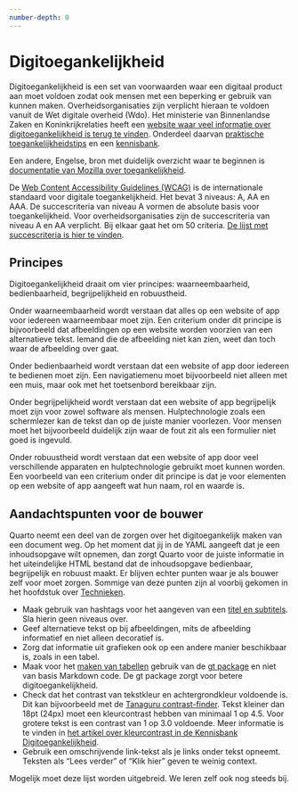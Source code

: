 ```yaml
---
number-depth: 0
---
```



# Digitoegankelijkheid {.unnumbered}

Digitoegankelijkheid is een set van voorwaarden waar een digitaal product aan moet voldoen zodat ook mensen met een beperking er gebruik van kunnen maken. Overheidsorganisaties zijn verplicht hieraan te voldoen vanuit de Wet digitale overheid (Wdo). Het ministerie van Binnenlandse Zaken en Koninkrijkrelaties heeft een [website waar veel informatie over digitoegankelijkheid is terug te vinden](https://www.digitoegankelijk.nl/). Onderdeel daarvan [praktische toegankelijkheidstips](https://www.digitoegankelijk.nl/aan-de-slag/tips) en een [kennisbank](https://kennisbank.digitoegankelijk.nl/).

Een andere, Engelse, bron met duidelijk overzicht waar te beginnen is [documentatie van Mozilla over toegankelijkheid](https://developer.mozilla.org/en-US/docs/Web/Accessibility).

De [Web Content Accessibility Guidelines (WCAG)](https://www.w3.org/Translations/WCAG21-nl/) is de internationale standaard voor digitale toegankelijkheid. Het bevat 3 niveaus: A, AA en AAA. De succescriteria van niveau A vormen de absolute basis voor toegankelijkheid. Voor overheidsorganisaties zijn de succescriteria van niveau A en AA verplicht. Bij elkaar gaat het om 50 criteria. [De lijst met succescriteria is hier te vinden](https://www.w3.org/Translations/WCAG21-nl/#waarneembaar).

## Principes
Digitoegankelijkheid draait om vier principes: waarneembaarheid, bedienbaarheid, begrijpelijkheid en robuustheid. 

Onder waarneembaarheid wordt verstaan dat alles op een website of app voor iedereen waarneembaar moet zijn. Een criterium onder dit principe is bijvoorbeeld dat afbeeldingen op een website worden voorzien van een alternatieve tekst. Iemand die de afbeelding niet kan zien, weet dan toch waar de afbeelding over gaat.

Onder bedienbaarheid wordt verstaan dat een website of app door iedereen te bedienen moet zijn. Een navigatiemenu moet bijvoorbeeld niet alleen met een muis, maar ook met het toetsenbord bereikbaar zijn. 

Onder begrijpelijkheid wordt verstaan dat een website of app begrijpelijk moet zijn voor zowel software als mensen. Hulptechnologie zoals een schermlezer kan de tekst dan op de juiste manier voorlezen. Voor mensen moet het bijvoorbeeld duidelijk zijn waar de fout zit als een formulier niet goed is ingevuld.

Onder robuustheid wordt verstaan dat een website of app door veel verschillende apparaten en hulptechnologie gebruikt moet kunnen worden. Een voorbeeld van een criterium onder dit principe is dat je voor elementen op een website of app aangeeft wat hun naam, rol en waarde is.

## Aandachtspunten voor de bouwer
Quarto neemt een deel van de zorgen over het digitoegankelijk maken van een document weg. Op het moment dat jij in de YAML aangeeft dat je een inhoudsopgave wilt opnemen, dan zorgt Quarto voor de juiste informatie in het uiteindelijke HTML bestand dat de inhoudsopgave bedienbaar, begrijpelijk en robuust maakt. Er blijven echter punten waar je als bouwer zelf voor moet zorgen. Sommige van deze punten zijn al voorbij gekomen in het hoofdstuk over [Technieken](Technieken.qmd). 

* Maak gebruik van hashtags voor het aangeven van een [titel en subtitels](Markdown.qmd#titels). Sla hierin geen niveaus over.
* Geef alternatieve tekst op bij afbeeldingen, mits de afbeelding informatief en niet alleen decoratief is. 
* Zorg dat informatie uit grafieken ook op een andere manier beschikbaar is, zoals in een tabel.
* Maak voor het [maken van tabellen](Markdown.qmd#tabellen) gebruik van de [gt package](https://gt.rstudio.com/) en niet van basis Markdown code. De gt package zorgt voor betere digitoegankelijkheid.
* Check dat het contrast van tekstkleur en achtergrondkleur voldoende is. Dit kan bijvoorbeeld met de [Tanaguru contrast-finder](https://contrast-finder.tanaguru.com/). Tekst kleiner dan 18pt (24px) moet een kleurcontrast hebben van minimaal 1 op 4.5. Voor grotere tekst is een contrast van 1 op 3.0 voldoende. Meer informatie is te vinden in [het artikel over kleurcontrast in de Kennisbank Digitoegankelijkheid](https://kennisbank.digitoegankelijk.nl/voldoende-contrast-van-tekst/).
* Gebruik een omschrijvende link-tekst als je links onder tekst opneemt. Teksten als "Lees verder" of "Klik hier" geven te weinig context. 

Mogelijk moet deze lijst worden uitgebreid. We leren zelf ook nog steeds bij.



